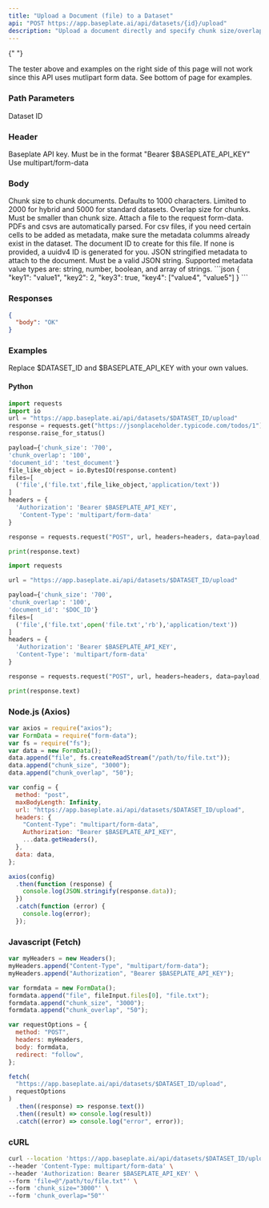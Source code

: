```yaml
---
title: "Upload a Document (file) to a Dataset"
api: "POST https://app.baseplate.ai/api/datasets/{id}/upload"
description: "Upload a document directly and specify chunk size/overlap, and metadata. Limit to 100MB uploads"
---
```


{" "}

<Warning>
  The tester above and examples on the right side of this page will not work
  since this API uses mutlipart form data. See bottom of page for examples.
</Warning>

### Path Parameters

<ParamField path="id" type="string" required>
  Dataset ID
</ParamField>

### Header

<ParamField header="Authorization" type="string" required>
  Baseplate API key. Must be in the format "Bearer $BASEPLATE_API_KEY"
</ParamField>

<ParamField header="Content-Type" type="string" required>
  Use multipart/form-data
</ParamField>

### Body

<ParamField body="chunk_size" type="number" default="1000">
  Chunk size to chunk documents. Defaults to 1000 characters. Limited to 2000
  for hybrid and 5000 for standard datasets.
</ParamField>

<ParamField body="chunk_overlap" type="number" default="100">
  Overlap size for chunks. Must be smaller than chunk size.
</ParamField>

<ParamField body="file" type="file" required>
  Attach a file to the request form-data. PDFs and csvs are automatically
  parsed. For csv files, if you need certain cells to be added as metadata, make
  sure the metadata columms already exist in the dataset.
</ParamField>

<ParamField body="document-id" type="string">
  The document ID to create for this file. If none is provided, a uuidv4 ID is
  generated for you.
</ParamField>

<ParamField body="metadata" type="string">
  JSON stringified metadata to attach to the document. Must be a valid JSON
  string. Supported metadata value types are: string, number, boolean, and array
  of strings.
  ```json
  {
    "key1": "value1",
    "key2": 2,
    "key3": true,
    "key4": ["value4", "value5"]
  }
  ```
</ParamField>

### Responses

<Tab title="🟢 200: OK">

```json
{
  "body": "OK"
}
```

</Tab>

### Examples

Replace $DATASET_ID and $BASEPLATE_API_KEY with your own values.

#### Python

```python
import requests
import io
url = "https://app.baseplate.ai/api/datasets/$DATASET_ID/upload"
response = requests.get("https://jsonplaceholder.typicode.com/todos/1")
response.raise_for_status()

payload={'chunk_size': '700',
'chunk_overlap': '100',
'document_id': 'test_document'}
file_like_object = io.BytesIO(response.content)
files=[
  ('file',('file.txt',file_like_object,'application/text'))
]
headers = {
  'Authorization': 'Bearer $BASEPLATE_API_KEY',
   'Content-Type': 'multipart/form-data'
}

response = requests.request("POST", url, headers=headers, data=payload, files=files)

print(response.text)
```

```python
import requests

url = "https://app.baseplate.ai/api/datasets/$DATASET_ID/upload"

payload={'chunk_size': '700',
'chunk_overlap': '100',
'document_id': '$DOC_ID'}
files=[
  ('file',('file.txt',open('file.txt','rb'),'application/text'))
]
headers = {
  'Authorization': 'Bearer $BASEPLATE_API_KEY',
  'Content-Type': 'multipart/form-data'
}

response = requests.request("POST", url, headers=headers, data=payload, files=files)

print(response.text)
```

### Node.js (Axios)

```javascript
var axios = require("axios");
var FormData = require("form-data");
var fs = require("fs");
var data = new FormData();
data.append("file", fs.createReadStream("/path/to/file.txt"));
data.append("chunk_size", "3000");
data.append("chunk_overlap", "50");

var config = {
  method: "post",
  maxBodyLength: Infinity,
  url: "https://app.baseplate.ai/api/datasets/$DATASET_ID/upload",
  headers: {
    "Content-Type": "multipart/form-data",
    Authorization: "Bearer $BASEPLATE_API_KEY",
    ...data.getHeaders(),
  },
  data: data,
};

axios(config)
  .then(function (response) {
    console.log(JSON.stringify(response.data));
  })
  .catch(function (error) {
    console.log(error);
  });
```

### Javascript (Fetch)

```javascript
var myHeaders = new Headers();
myHeaders.append("Content-Type", "multipart/form-data");
myHeaders.append("Authorization", "Bearer $BASEPLATE_API_KEY");

var formdata = new FormData();
formdata.append("file", fileInput.files[0], "file.txt");
formdata.append("chunk_size", "3000");
formdata.append("chunk_overlap", "50");

var requestOptions = {
  method: "POST",
  headers: myHeaders,
  body: formdata,
  redirect: "follow",
};

fetch(
  "https://app.baseplate.ai/api/datasets/$DATASET_ID/upload",
  requestOptions
)
  .then((response) => response.text())
  .then((result) => console.log(result))
  .catch((error) => console.log("error", error));
```

### cURL

```bash
curl --location 'https://app.baseplate.ai/api/datasets/$DATASET_ID/upload' \
--header 'Content-Type: multipart/form-data' \
--header 'Authorization: Bearer $BASEPLATE_API_KEY' \
--form 'file=@"/path/to/file.txt"' \
--form 'chunk_size="3000"' \
--form 'chunk_overlap="50"'
```
